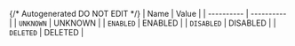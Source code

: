 {/* Autogenerated DO NOT EDIT  */}
| Name       | Value      |
| ---------- | ---------- |
| `UNKNOWN`  | UNKNOWN    |
| `ENABLED`  | ENABLED    |
| `DISABLED` | DISABLED   |
| `DELETED`  | DELETED    |
